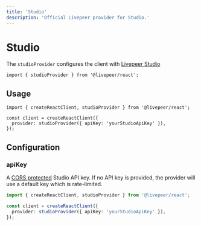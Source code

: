 ```yaml
---
title: 'Studio'
description: 'Official Livepeer provider for Studio.'
---
```



# Studio

The `studioProvider` configures the client with [Livepeer Studio](https://livepeer.studio)

```tsx
import { studioProvider } from '@livepeer/react';
```

## Usage

```tsx
import { createReactClient, studioProvider } from '@livepeer/react';

const client = createReactClient({
  provider: studioProvider({ apiKey: 'yourStudioApiKey' }),
});
```

## Configuration

### apiKey

A [CORS protected](https://docs.livepeer.studio/quickstart) Studio API key. If no API key is provided, the provider
will use a default key which is rate-limited.

```ts {5}
import { createReactClient, studioProvider } from '@livepeer/react';

const client = createReactClient({
  provider: studioProvider({ apiKey: 'yourStudioApiKey' }),
});
```
